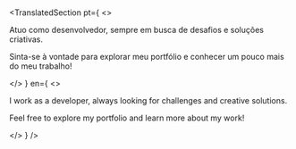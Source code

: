
# <TranslatedSection pt="Olá, sou Matheus Reif" en="Hello, I'm Matheus Reif" />

<TranslatedSection 
  pt={
    <>
      <p>
        Atuo como desenvolvedor, sempre em busca de desafios e soluções criativas.
      </p>
      <p>
        Sinta-se à vontade para explorar meu portfólio e conhecer um pouco mais do meu trabalho!
      </p>
    </>
  }
  en={
    <>
      <p>
        I work as a developer, always looking for challenges and creative solutions.
      </p>
      <p>
        Feel free to explore my portfolio and learn more about my work!
      </p>
    </>
  }
/>
